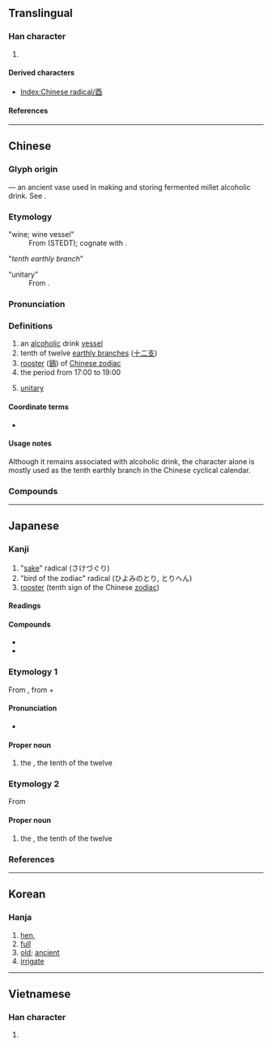 {{also|丣|西}}
{{character info}}
{{character info|⾣}}
==Translingual==
{{stroke order|type=animate}}

===Han character===
{{Han char|rn=164|rad=酉|as=00|sn=7|four=10600|canj=MCWM|ids=⿴西一}}

# {{mul-kangxi radical-def}}

====Derived characters====
* [[Index:Chinese radical/酉]]

====References====
{{Han ref|kx=1280.020|dkj=39763|dj=1778.360|hdz=63572.010|uh=9149}}

----

==Chinese==
{{zh-forms|alt=丣}}

===Glyph origin===
{{Han etym}}
{{liushu|p}} — an ancient vase used in making and storing fermented millet alcoholic drink. See {{zh-l|*酒}}.

===Etymology===
;"wine; wine vessel"
: From {{inh|zh|sit-pro|*jəw||liquor}} (STEDT); cognate with {{och-l|酒|wine}}.

; "''tenth earthly branch''"
: {{rfe|zh|Norman 1985, Ferlus 2013}}

;“unitary”
:From {{bor|zh|en|unitary|'''u'''nitary}}.

===Pronunciation===
{{zh-pron
|m=yǒu
|c=jau5
|h=pfs=yû
|mn=iú
|w=3hhieu
|mc=y
|oc=y
|cat=n,a
}}

===Definitions===
{{zh-hanzi}}

# an [[alcoholic]] drink [[vessel]]
# tenth of twelve [[earthly branch]]es ([[十二支]])
# [[rooster]] ([[鷄]]) of [[W:Chinese zodiac|Chinese zodiac]]
# the period from 17:00 to 19:00
# {{lb|zh|mathematics}} [[unitary]]

====Coordinate terms====
* {{list:earthly branches/zh}}

====Usage notes====
Although it remains associated with alcoholic drink, the character alone is mostly used as the tenth earthly branch in the Chinese cyclical calendar.

===Compounds===
{{zh-der|三酉|卯酉|卯酉參辰|卯酉子午|參辰卯酉|子午卯酉|才貫二酉|書畫卯酉|書通二酉|酉字牌|酉時|酉陽雜俎|鬼酉上車|酉群}}

----

==Japanese==

===Kanji===
{{ja-kanji|grade=n|rs=酉00}}

# "[[sake]]" radical (さけづぐり)
# "bird of the zodiac" radical (ひよみのとり, とりへん)
# [[rooster]] (tenth sign of the Chinese [[zodiac]])

====Readings====
{{ja-readings
|goon=ゆ
|kanon=ゆう<いう
|kun=とり-
|nanori=なが, みのる
}}

====Compounds====
* {{ja-r|卯酉線|ぼうゆうせん}}
* {{ja-r|酉年|とりどし}}

===Etymology 1===
{{ja-kanjitab|とり|yomi=k}}
{{wp|lang=ja}}
From {{m|ja|鶏|tr=niwatori, tori||[[chicken]]}}, from {{m|ja|庭|tr=niwa||[[garden]]}} + {{m|ja|鳥|tr=tori||[[bird]]}}

====Pronunciation====
{{ja-pron|acc=0|y=k|とり}}
* {{hmp|ja|sort=とり|鳥|鶏}}

====Proper noun====
{{ja-pos|proper|とり}}

# the {{w|Rooster (zodiac)|Rooster}}, the tenth of the twelve {{w|Earthly Branches}}

===Etymology 2===
{{ja-kanjitab|ゆう|yomi=o}}
From {{der|ja|ltc|酉|tr=yuw<sup>X</sup>|sort=ゆう}}

====Proper noun====
{{ja-pos|proper|ゆう|hhira=いう}}

# the {{w|Rooster (zodiac)|Rooster}}, the tenth of the twelve {{w|Earthly Branches}}

===References===
{{ja-kref
|jis=4653
|ku=3851
|shift=93D1
|euc=C6D3
|freq=2468
|nelson=4775
|newnelson=6157
|halpern=3544
|kld=2207
|heisig=1427
|tuttle=2254
}}

{{cln|ja|words with multiple readings}}
{{topics|ja|Earthly branches|sort=とり}}

----

==Korean==

===Hanja===
{{ko-hanja/new|[[닭]]/[[열째]] [[지지]]|유}}

# [[hen]],
# [[full]]
# [[old]]; [[ancient]]
# [[irrigate]]

----

==Vietnamese==

===Han character===
{{vi-readings|reading=[[dấu]], [[dậu]], [[giấu]], [[giậu]]|rs=酉00}}

# {{rfdef|vi|sort=酉00}}

[[Category:CJKV radicals| ]]